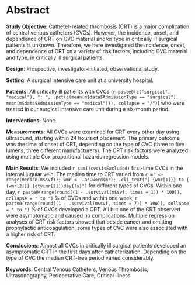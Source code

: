 # Abstract

**Study Objective**:
Catheter-related thrombosis (CRT) is a major complication of central venous catheters (CVCs).
However, the incidence, onset, and dependence of CRT on CVC material and/or type in critically ill surgical patients is unknown.
Therefore, we here investigated the incidence, onset, and dependence of CRT on a variety of risk factors, including CVC material and type, in critically ill surgical patients.

**Design**: Prospective, investigator-initiated, observational study.

**Setting**: A surgical intensive care unit at a university hospital.

**Patients**: All critically ill patients with CVCs (`r paste0(c("surgical", "medical"), ": ", .pct(c(mean(m$data$AdmissionType == "surgical"), mean(m$data$AdmissionType == "medical"))), collapse = "/")`)
who were treated in our surgical intensive care unit during a six-month period.

**Interventions**: None.

**Measurements**:
All CVCs were examined for CRT every other day using ultrasound, starting within 24 hours of placement.
The primary outcome was the time of onset of CRT, depending on the type of CVC
(three to five lumens, three different manufacturers).
The CRT risk factors were analyzed using multiple Cox proportional hazards regression models.

**Main Results**:
We included `r sum(!cvc$isExcluded)` first-time CVCs in the internal jugular vein.
The median time to CRT
varied from `r mr <- range(median(m$svf)); wmr <- .as.word(mr); .cli_text("{ {wmr[1]}} to { {wmr[2]}} {qty(mr[2])}day{?s}")` for different types of CVCs.
Within one day, `r paste0(range(round((1 - .survival(m$svf, times = 1)) * 100)), collapse = " to ")` % of CVCs
and within one week, `r paste0(range(round((1 - .survival(m$svf, times = 7)) * 100)), collapse = " to ")` % of CVCs developed a CRT.
All but one of the CRT observed were asymptomatic and caused no complications.
Multiple regression analyses of CRT risk factors showed that beside cancer and omitting prophylactic anticoagulation, some types of CVC were also associated with a higher risk of CRT.

**Conclusions**:
Almost all CVCs in critically ill surgical patients developed an asymptomatic CRT in the first days after catheterization.
Depending on the type of CVC the median CRT-free period varied considerably.

**Keywords**:
Central Venous Catheters, Venous Thrombosis, Ultrasonography, Perioperative Care, Critical Illness
